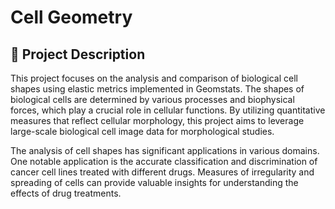 # Cell Geometry

## 📝 Project Description 

This project focuses on the analysis and comparison of biological cell shapes using elastic metrics implemented in Geomstats. The shapes of biological cells are determined by various processes and biophysical forces, which play a crucial role in cellular functions. By utilizing quantitative measures that reflect cellular morphology, this project aims to leverage large-scale biological cell image data for morphological studies.

The analysis of cell shapes has significant applications in various domains. One notable application is the accurate classification and discrimination of cancer cell lines treated with different drugs. Measures of irregularity and spreading of cells can provide valuable insights for understanding the effects of drug treatments.



